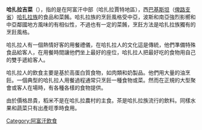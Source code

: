 {{unreferenced|time=2015-01-10T15:57:51+00:00}}
'''哈扎拉吉菜'''（{{lang-ps|نان هزارگی}}），指的是在阿富汗中部（哈扎拉賈特地區），西[[巴基斯坦|巴基斯坦]]（[[俾路支省|俾路支省]]）[[哈扎拉族|哈扎拉族]]的食品和菜餚。哈扎拉族的烹飪風格受中亞，波斯和南亞強烈影嚮和中亞鄰國地方風味的有相似性，不過也有一定的菜餚，烹飪方法是哈扎拉族獨有的烹飪風格。

哈扎拉人有一個熱情好客的用餐禮儀，在哈扎拉人的文化這是傳統，他們準備特殊食品給客人，在用餐時間讓他們坐上最好的座位，哈扎拉人把最好吃的食物用自己的雙手遞給客人。

哈扎拉人的飲食主要是基於高蛋白質食物，如肉類和奶製品。他們用大量的油烹飪。一個典型的哈扎拉人用餐過程通常只烹飪一種食物或菜。然而在正規的大型聚會或客人在場時，有各種各樣的食物提供。

由於價格昂貴，稻米不是在哈扎拉農村的主食。茶是哈扎拉族流行的飲料。同樣水果和蔬菜只有出產旺季時食用。

{{DEFAULTSORT:Hazaragi Cuisine}}
[[Category:阿富汗飲食|Category:阿富汗飲食]]